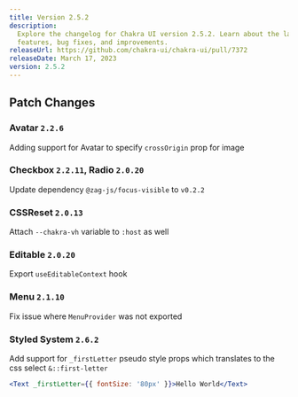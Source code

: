 ```yaml
---
title: Version 2.5.2
description:
  Explore the changelog for Chakra UI version 2.5.2. Learn about the latest
  features, bug fixes, and improvements.
releaseUrl: https://github.com/chakra-ui/chakra-ui/pull/7372
releaseDate: March 17, 2023
version: 2.5.2
---
```


## Patch Changes

### Avatar `2.2.6`

Adding support for Avatar to specify `crossOrigin` prop for image

### Checkbox `2.2.11`, Radio `2.0.20`

Update dependency `@zag-js/focus-visible` to `v0.2.2`

### CSSReset `2.0.13`

Attach `--chakra-vh` variable to `:host` as well

### Editable `2.0.20`

Export `useEditableContext` hook

### Menu `2.1.10`

Fix issue where `MenuProvider` was not exported

### Styled System `2.6.2`

Add support for `_firstLetter` pseudo style props which translates to the css
select `&::first-letter`

```jsx live=false
<Text _firstLetter={{ fontSize: '80px' }}>Hello World</Text>
```
